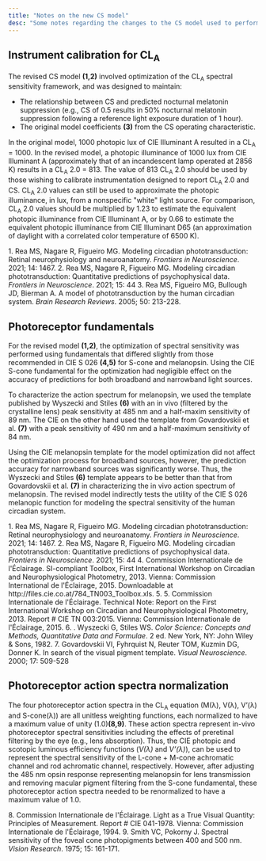 ```yaml
---
title: "Notes on the new CS model"
desc: "Some notes regarding the changes to the CS model used to perform calculations with the new CS Calculator 2.0, with respect to the original CS Calculator."
---
```


## Instrument calibration for CL<sub>A</sub>

The revised CS model <b>(1,2)</b> involved optimization of the CL<sub>A</sub> spectral sensitivity framework, and was designed to maintain:

- The relationship between CS and predicted nocturnal melatonin suppression (e.g., CS of 0.5 results in 50% nocturnal melatonin suppression following a reference light exposure duration of 1 hour).
- The original model coefficients <b>(3)</b> from the CS operating characteristic.

In the original model, 1000 photopic lux of CIE Illuminant A resulted in a CL<sub>A</sub> = 1000. In the revised model, a photopic illuminance of 1000 lux from CIE Illuminant A (approximately that of an incandescent lamp operated at 2856 K) results in a CL<sub>A</sub> 2.0 = 813. The value of 813 CL<sub>A</sub> 2.0 should be used by those wishing to calibrate instrumentation designed to report CL<sub>A</sub> 2.0 and CS. CL<sub>A</sub> 2.0 values can still be used to approximate the photopic illuminance, in lux, from a nonspecific "white" light source. For comparison, CL<sub>A</sub> 2.0 values should be multiplied by 1.23 to estimate the equivalent photopic illuminance from CIE Illuminant A, or by 0.66 to estimate the equivalent photopic illuminance from CIE Illuminant D65 (an approximation of daylight with a correlated color temperature of 6500 K).

<References>
  <Reference>
    1. Rea MS, Nagare R, Figueiro MG. Modeling circadian phototransduction: Retinal neurophysiology and neuroanatomy. <i>Frontiers in Neuroscience</i>. 2021; 14: 1467.
  </Reference>
  <Reference>
    2. Rea MS, Nagare R, Figueiro MG. Modeling circadian phototransduction: Quantitative predictions of psychophysical data. <i>Frontiers in Neuroscience</i>. 2021; 15: 44
  </Reference>
  <Reference>
    3. Rea MS, Figueiro MG, Bullough JD, Bierman A. A model of phototransduction by the human circadian system. <i>Brain Research Reviews</i>. 2005; 50: 213-228.
  </Reference>
</References>

## Photoreceptor fundamentals

For the revised model <b>(1,2)</b>, the optimization of spectral sensitivity was performed using fundamentals that differed slightly from those recommended in CIE S 026 <b>(4,5)</b> for S-cone and melanopsin. Using the CIE S-cone fundamental for the optimization had negligible effect on the accuracy of predictions for both broadband and narrowband light sources.

To characterize the action spectrum for melanopsin, we used the template published by Wyszecki and Stiles <b>(6)</b> with an in vivo (filtered by the crystalline lens) peak sensitivity at 485 nm and a half-maxim sensitivity of 89 nm. The CIE on the other hand used the template from Govardovskii et al. <b>(7)</b> with a peak sensitivity of 490 nm and a half-maximum sensitivity of 84 nm.

Using the CIE melanopsin template for the model optimization did not affect the optimization process for broadband sources, however, the prediction accuracy for narrowband sources was significantly worse. Thus, the Wyszecki and Stiles <b>(6)</b> template appears to be better than that from Govardovskii et al. <b>(7)</b> in characterizing the in vivo action spectrum of melanopsin. The revised model indirectly tests the utility of the CIE S 026 melanopic function for modeling the spectral sensitivity of the human circadian system.

<References>
  <Reference>
     1. Rea MS, Nagare R, Figueiro MG. Modeling circadian phototransduction: Retinal neurophysiology and neuroanatomy. <i>Frontiers in Neuroscience</i>. 2021; 14: 1467.
  </Reference>
  <Reference>
   2. Rea MS, Nagare R, Figueiro MG. Modeling circadian phototransduction: Quantitative predictions of psychophysical data. <i>Frontiers in Neuroscience</i>. 2021; 15: 44
  </Reference>
  <Reference>
    4. Commission Internationale de l'Éclairage. SI-compliant Toolbox, First International Workshop on Circadian and Neurophysiological Photometry, 2013. Vienna: Commission International de l'Éclairage, 2015. Downloadable at http://files.cie.co.at/784_TN003_Toolbox.xls.
  </Reference>
  <Reference>
    5. 5. Commission Internationale de l'Éclairage. Technical Note: Report on the First International Workshop on Circadian and Neurophysiological Photometry, 2013. Report # CIE TN 003:2015. Vienna: Commission Internationale de l'Éclairage, 2015.
  </Reference>
  <Reference>
    6. . Wyszecki G, Stiles WS. <i>Color Science: Concepts and Methods, Quantitative Data and Formulae</i>. 2 ed. New York, NY: John Wiley & Sons, 1982.
  </Reference>
  <Reference>
    7. Govardovskii VI, Fyhrquist N, Reuter TOM, Kuzmin DG, Donner K. In search of the visual pigment template. <i>Visual Neuroscience</i>. 2000; 17: 509-528
  </Reference>
</References>

## Photoreceptor action spectra normalization

The four photoreceptor action spectra in the CL<sub>A</sub> equation (M(λ), V(λ), V’(λ) and S-cone(λ)) are all unitless weighting functions, each normalized to have a maximum value of unity (1.0)<b>(8,9)</b>. These action spectra represent in-vivo photoreceptor spectral sensitivities including the effects of preretinal filtering by the eye (e.g., lens absorption). Thus, the CIE photopic and scotopic luminous efficiency functions (<i>V(λ)</i> and <i>V’(λ)</i>), can be used to represent the spectral sensitivity of the L-cone + M-cone achromatic channel and rod achromatic channel, respectively. However, after adjusting the 485 nm opsin response representing melanopsin for lens transmission and removing macular pigment filtering from the S-cone fundamental, these photoreceptor action spectra needed to be renormalized to have a maximum value of 1.0.

<References>
  <Reference>
  8. Commission Internationale de l'Éclairage. Light as a True Visual Quantity: Principles of Measurement. Report # CIE 041-1978. Vienna: Commission Internationale de l'Éclairage, 1994.
  </Reference>
  <Reference>
  9. Smith VC, Pokorny J. Spectral sensitivity of the foveal cone photopigments between 400 and 500 nm. <i>Vision Research</i>. 1975; 15: 161-171.
  </Reference>
</References>
